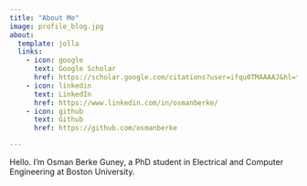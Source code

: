 ```yaml
---
title: "About Me"
image: profile_blog.jpg
about:
  template: jolla
  links:
    - icon: google
      text: Google Scholar
      href: https://scholar.google.com/citations?user=ifqu0TMAAAAJ&hl=tr&oi=sra
    - icon: linkedin
      text: LinkedIn
      href: https://www.linkedin.com/in/osmanberke/
    - icon: github
      text: Github
      href: https://github.com/osmanberke

---
```


Hello. I'm Osman Berke Guney, a PhD student in Electrical and Computer Engineering at Boston University.
